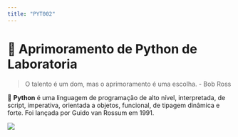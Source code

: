 ```yaml
---
title: "PYT002"
---
```


# 💪 Aprimoramento de Python de Laboratoria

> O talento é um dom, mas o aprimoramento é uma escolha. - Bob Ross

🐍 **Python** é uma linguagem de programação de alto nível, interpretada, de script, imperativa, orientada a objetos, funcional, de tipagem dinâmica e forte. Foi lançada por Guido van Rossum em 1991.

![](./img/ada.jpg)